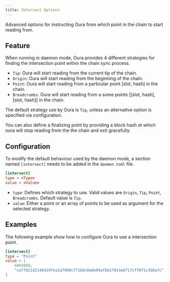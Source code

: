 ```yaml
---
title: Intersect Options
---
```


Advanced options for instructing Oura from which point in the chain to start reading from.

## Feature

When running in daemon mode, Oura provides 4 different strategies for finding the intersection point within the chain sync process.

- `Tip`: Oura will start reading from the current tip of the chain.
- `Origin`: Oura will start reading from the beginning of the chain.
- `Point`: Oura will start reading from a particular point [slot, hash] in the chain.
- `Breadcrumbs`: Oura will start reading from a some points [[slot, hash],[slot, hash]] in the chain.

The default strategy use by Oura is `Tip`, unless an alternative option is specified via configuration.

You can also define a finalizing point by providing a block hash at which oura will stop reading from the the chain and exit gracefully.

## Configuration

To modify the default behaviour used by the daemon mode, a section named `[intersect]` needs to be added in the `daemon.toml` file.

```toml
[intersect]
type = <Type>
value = <Value>
```

- `type`: Defines which strategy to use. Valid values are `Origin`, `Tip`, `Point`, `Breadcrumbs`. Default value is `Tip`.
- `value`: Either a point or an array of points to be used as argument for the selected strategy.

## Examples

The following example show how to configure Oura to use a intersection point.

```toml
[intersect]
type = "Point"
value = [
    4493860,
    "ce7f821d2140419fea1a7900cf71b0c0a0e94afbb1f814a6717cff071c3b6afc",
]
```
